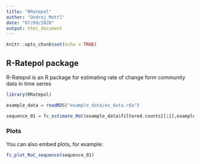 ```yaml
---
title: "RRatepol"
author: "Ondrej Mottl"
date: "07/09/2020"
output: html_document
---
```


```r
knitr::opts_chunk$set(echo = TRUE)
```

## R-Ratepol package

R-Ratepol is an R package for estimating rate of change form community data in time series


```r
library(RRatepol)

example_data = readRDS("example_data/ex_data.rda")

sequence_01 = fc_estimate_RoC(example_data$filtered.counts[[1]],example_data$list_ages[[1]], rand = 100)


```

### Plots

You can also embed plots, for example:

```r
fc_plot_RoC_sequence(sequence_01)
```


